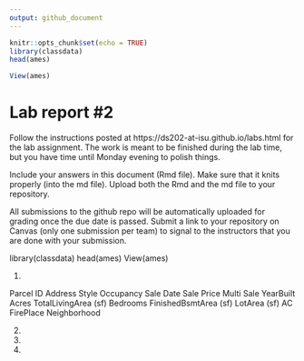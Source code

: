 ```yaml
---
output: github_document
---
```


<!-- README.md is generated from README.Rmd. Please edit the README.Rmd file -->


```r
knitr::opts_chunk$set(echo = TRUE)
library(classdata)
head(ames)

View(ames)

```

# Lab report #2

Follow the instructions posted at https://ds202-at-isu.github.io/labs.html for the lab assignment. The work is meant to be finished during the lab time, but you have time until Monday evening to polish things.

Include your answers in this document (Rmd file). Make sure that it knits properly (into the md file). Upload both the Rmd and the md file to your repository.  

All submissions to the github repo will be automatically uploaded for grading once the due date is passed.
Submit a link to your repository on Canvas (only one submission per team) to signal to the instructors that you are done with your submission.


library(classdata)
head(ames)
View(ames)

1. 

Parcel ID
Address
Style 
Occupancy 
Sale Date 
Sale Price
Multi Sale
YearBuilt
Acres
TotalLivingArea (sf)
Bedrooms
FinishedBsmtArea (sf)
LotArea (sf)
AC
FirePlace
Neighborhood


2. 

3. 

4. 

